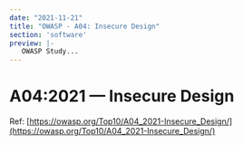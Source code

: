 ```yaml
---
date: "2021-11-21"
title: "OWASP - A04: Insecure Design"
section: 'software'
preview: |-
   OWASP Study...
---
```


# A04:2021 &mdash; Insecure Design

Ref: [https://owasp.org/Top10/A04_2021-Insecure_Design/](https://owasp.org/Top10/A04_2021-Insecure_Design/)